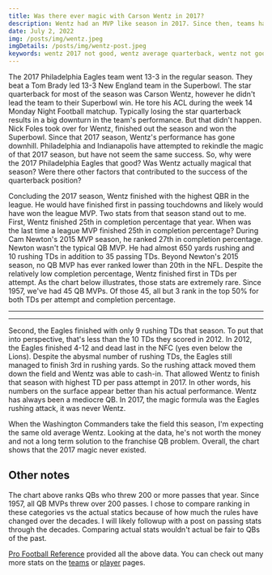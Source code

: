 ```yaml
---
title: Was there ever magic with Carson Wentz in 2017?
description: Wentz had an MVP like season in 2017. Since then, teams have been trying to rekindle that magic. Was there magic in the first place or were there other factors that led to 2017 Philadelphia Eagles?
date: July 2, 2022
img: /posts/img/wentz.jpeg
imgDetails: /posts/img/wentz-post.jpeg
keywords: wentz 2017 not good, wentz average quarterback, wentz not good, wentz not magic, nfl visuals carson wentz, nfl visuals wentz
---
```


The 2017 Philadelphia Eagles team went 13-3 in the regular season. They beat a Tom Brady led 13-3 New England team in the Superbowl. The star quarterback for most of the season was Carson Wentz, however he didn't lead the team to their Superbowl win. He tore his ACL during the week 14 Monday Night Football matchup. Typically losing the star quarterback results in a big downturn in the team's performance. But that didn't happen. Nick Foles took over for Wentz, finished out the season and won the Superbowl. Since that 2017 season, Wentz's performance has gone downhill. Philadelphia and Indianapolis have attempted to rekindle the magic of that 2017 season, but have not seem the same success. So, why were the 2017 Philadelphia Eagles that good? Was Wentz actually magical that season? Were there other factors that contributed to the success of the quarterback position?

Concluding the 2017 season, Wentz finished with the highest QBR in the league. He would have finished first in passing touchdowns and likely would have won the league MVP. Two stats from that season stand out to me. First, Wentz finished 25th in completion percentage that year. When was the last time a league MVP finished 25th in completion percentage? During Cam Newton's 2015 MVP season, he ranked 27th in completion percentage. Newton wasn't the typical QB MVP. He had almost 650 yards rushing and 10 rushing TDs in addition to 35 passing TDs. Beyond Newton's 2015 season, no QB MVP has ever ranked lower than 20th in the NFL. Despite the relatively low completion percentage, Wentz finished first in TDs per attempt. As the chart below illustrates, those stats are extremely rare. Since 1957, we've had 45 QB MVPs. Of those 45, all but 3 rank in the top 50% for both TDs per attempt and completion percentage.

---

<PassingCompletionTdPercentage />

---

Second, the Eagles finished with only 9 rushing TDs that season. To put that into perspective, that's less than the 10 TDs they scored in 2012. In 2012, the Eagles finished 4-12 and dead last in the NFC (yes even below the Lions). Despite the abysmal number of rushing TDs, the Eagles still managed to finish 3rd in rushing yards. So the rushing attack moved them down the field and Wentz was able to cash-in. That allowed Wentz to finish that season with highest TD per pass attempt in 2017. In other words, his numbers on the surface appear better than his actual performance. Wentz has always been a mediocre QB. In 2017, the magic formula was the Eagles rushing attack, it was never Wentz.

When the Washington Commanders take the field this season, I'm expecting the same old average Wentz. Looking at the data, he's not worth the money and not a long term solution to the franchise QB problem. Overall, the chart shows that the 2017 magic never existed.

## Other notes

The chart above ranks QBs who threw 200 or more passes that year. Since 1957, all QB MVPs threw over 200 passes. I chose to compare ranking in these categories vs the actual statics because of how much the rules have changed over the decades. I will likely followup with a post on passing stats through the decades. Comparing actual stats wouldn't actual be fair to QBs of the past.

[Pro Football Reference](https://www.pro-football-reference.com) provided all the above data. You can check out many more stats on the [teams](/team-charts) or [player](/player-charts) pages.

